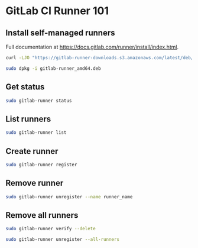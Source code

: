 # GitLab CI Runner 101 {#sec-gitlab-ci-runner-101}

## Install self-managed runners

:::{.callout-important}

Full documentation at <https://docs.gitlab.com/runner/install/index.html>.

:::

```bash
curl -LJO "https://gitlab-runner-downloads.s3.amazonaws.com/latest/deb/gitlab-runner_amd64.deb"
```

```bash
sudo dpkg -i gitlab-runner_amd64.deb
```

## Get status

```bash
sudo gitlab-runner status
```

## List runners

```bash
sudo gitlab-runner list
```

## Create runner

```bash
sudo gitlab-runner register
```

## Remove runner

```bash
sudo gitlab-runner unregister --name runner_name
```

## Remove all runners

```bash
sudo gitlab-runner verify --delete
```

```bash
sudo gitlab-runner unregister --all-runners
```
